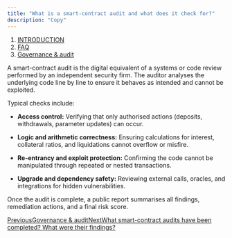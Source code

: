 ```yaml
---
title: "What is a smart-contract audit and what does it check for?"
description: "Copy"
---
```


1. [INTRODUCTION](/documentation/introduction)
2. [FAQ](/documentation/introduction/faq)
3. [Governance & audit](/documentation/introduction/faq/governance-and-audit)

A smart-contract audit is the digital equivalent of a systems or code review performed by an independent security firm. The auditor analyses the underlying code line by line to ensure it behaves as intended and cannot be exploited.

Typical checks include:

* **Access control:** Verifying that only authorised actions (deposits, withdrawals, parameter updates) can occur.

* **Logic and arithmetic correctness:** Ensuring calculations for interest, collateral ratios, and liquidations cannot overflow or misfire.

* **Re-entrancy and exploit protection:** Confirming the code cannot be manipulated through repeated or nested transactions.

* **Upgrade and dependency safety:** Reviewing external calls, oracles, and integrations for hidden vulnerabilities.

Once the audit is complete, a public report summarises all findings, remediation actions, and a final risk score.

[PreviousGovernance & audit](/documentation/introduction/faq/governance-and-audit)[NextWhat smart-contract audits have been completed? What were their findings?](/documentation/introduction/faq/governance-and-audit/what-smart-contract-audits-have-been-completed-what-were-their-findings)

